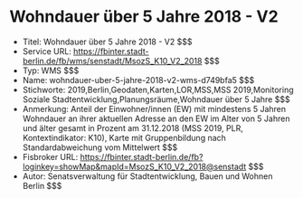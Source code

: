 # Wohndauer über 5 Jahre 2018 - V2
- Titel: Wohndauer über 5 Jahre 2018 - V2 $$$
- Service URL: https://fbinter.stadt-berlin.de/fb/wms/senstadt/MsozS_K10_V2_2018 $$$
- Typ: WMS $$$
- Name: wohndauer-uber-5-jahre-2018-v2-wms-d749bfa5 $$$
- Stichworte: 2019,Berlin,Geodaten,Karten,LOR,MSS,MSS 2019,Monitoring Soziale Stadtentwicklung,Planungsräume,Wohndauer über 5 Jahre $$$
- Anmerkung: Anteil der Einwohner/innen (EW) mit mindestens 5 Jahren Wohndauer an ihrer aktuellen Adresse an den EW im Alter von 5 Jahren und älter gesamt in Prozent am 31.12.2018 (MSS 2019, PLR, Kontextindikator: K10), Karte mit Gruppenbildung nach Standardabweichung vom Mittelwert $$$
- Fisbroker URL: https://fbinter.stadt-berlin.de/fb?loginkey=showMap&mapId=MsozS_K10_V2_2018@senstadt $$$
- Autor: Senatsverwaltung für Stadtentwicklung, Bauen und Wohnen Berlin $$$
